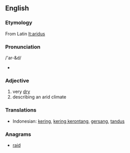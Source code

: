 ==English==

===Etymology===
From Latin [[lt:aridus]]

===Pronunciation===
/'ar-&d/
*{{audio|en-us-arid.ogg|Audio (US)}}

===Adjective===
{{en-adj-more-most}}

# very [[dry]]
# describing an arid climate

===Translations===
*Indonesian: [[kering]], [[kering kerontang]], [[gersang]], [[tandus]]

===Anagrams===
*[[raid]]
